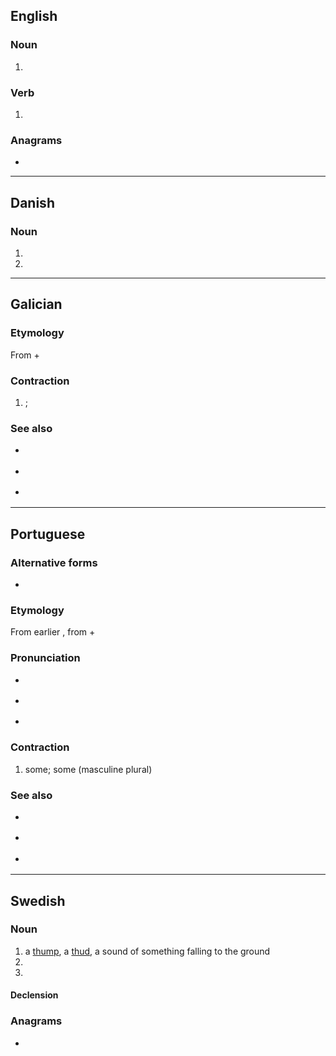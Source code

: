 {{also|Düns|d'uns}}
==English==

===Noun===
{{head|en|noun form}}

# {{plural of|en|dun}}

===Verb===
{{head|en|verb form}}

# {{en-third-person singular of|dun}}

===Anagrams===
* {{anagrams|en|a=dnsu|unds}}

----

==Danish==

===Noun===
{{head|da|noun form|g=n}}

# {{inflection of|da|dun||indef|gen|s}}
# {{inflection of|da|dun||indef|gen|p}}

----

==Galician==

===Etymology===
From {{m|gl|de||of}} + {{m|gl|uns||masculine plural indefinite article}}

===Contraction===
{{head|gl|contraction|g=m}}

# {{contraction of|gl|[[de]] [[uns]]}} {{l|en|from|From}} {{l|en|some}}; {{l|en|of|of}} {{l|en|some}}

===See also===
* {{l|gl|dun}} {{qualifier|singular form}}
* {{l|gl|dunhas}} {{qualifier|feminine form}}
* {{l|gl|dunha}} {{qualifier|singular feminine form}}

----

==Portuguese==

===Alternative forms===
* {{l|pt|d'uns}} {{qualifier|dated}}

===Etymology===
From earlier {{m|pt|d'uns}}, from {{m|pt|de||of}} + {{m|pt|um||masculine singular indefinite article}}

===Pronunciation===
* {{a|PT}} {{IPA|pt|/dũʃ/}}
* {{a|Brazil}} {{IPA|pt|/dũs/}}
* {{hyphenation|pt|duns}}

===Contraction===
{{head|pt|contraction|g=m}}

# {{contraction of|pt|[[de]] [[uns]]||pertaining or relating to some}} {{l|en|some}}{{l|en|of}} some; {{l|en|from}} some (masculine plural)

===See also===
* {{l|pt|dum}} {{qualifier|singular form}}
* {{l|pt|dumas}} {{qualifier|feminine form}}
* {{l|pt|duma}} {{qualifier|singular feminine form}}

----

==Swedish==

===Noun===
{{sv-noun|c}}

# a [[thump]], a [[thud]], a sound of something falling to the ground
# {{sv-noun-form-indef-gen|dun}}
# {{sv-noun-form-indef-gen-pl|dun}}

====Declension====
{{sv-infl-noun-c-ar|genitive=}}

===Anagrams===
* {{anagrams|sv|a=dnsu|sund}}